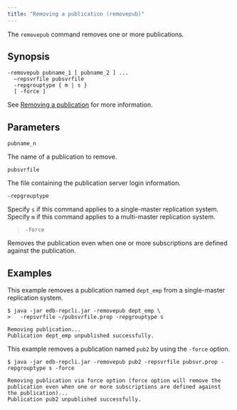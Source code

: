 ```yaml
---
title: "Removing a publication (removepub)"
---
```


<div id="removing_a_publication" class="registered_link"></div>

The `removepub` command removes one or more publications.

## Synopsis

```shell
-removepub pubname_1 [ pubname_2 ] ...
  –repsvrfile pubsvrfile
  -repgrouptype { m | s }
  [ -force ]
```

See [Removing a publication](../../07_common_operations/06_managing_publication/06_removing_pub/#removing_pub) for more information. 

## Parameters

`pubname_n`

The name of a publication to remove.

`pubsvrfile`

The file containing the publication server login information.

`-repgrouptype`

Specify `s` if this command applies to a single-master replication system. Specify `m` if this command applies to a multi-master replication system.

> `-force`

Removes the publication even when one or more subscriptions are defined against the publication.

## Examples

This example removes a publication named `dept_emp` from a single-master replication system.

```shell
$ java -jar edb-repcli.jar -removepub dept_emp \
>   -repsvrfile ~/pubsvrfile.prop -repgrouptype s

Removing publication...
Publication dept_emp unpublished successfully.
```

This example removes a publication named `pub2` by using the `-force` option.

```shell
$ java -jar edb-repcli.jar -removepub pub2 -repsvrfile pubsvr.prop -repgrouptype s -force

Removing publication via force option (force option will remove the publication even when one or more subscriptions are defined against the publication)...
Publication pub2 unpublished successfully.
```

